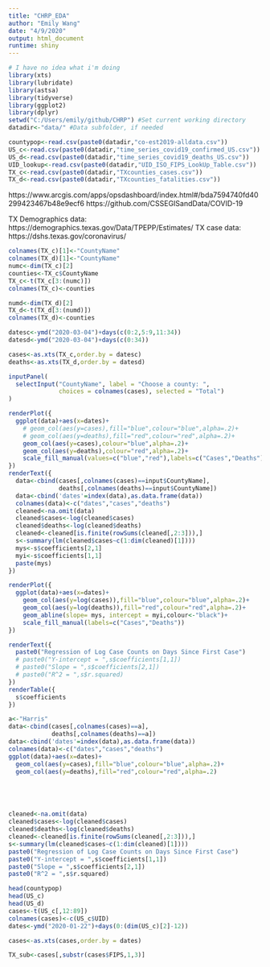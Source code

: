 ```yaml
---
title: "CHRP_EDA"
author: "Emily Wang"
date: "4/9/2020"
output: html_document
runtime: shiny
---
```



```r
# I have no idea what i'm doing
library(xts)
library(lubridate)
library(astsa)
library(tidyverse)
library(ggplot2)
library(dplyr)
setwd("C:/Users/emily/github/CHRP") #Set current working directory
datadir<-"data/" #Data subfolder, if needed
```

```r
countypop<-read.csv(paste0(datadir,"co-est2019-alldata.csv"))
US_c<-read.csv(paste0(datadir,"time_series_covid19_confirmed_US.csv"))
US_d<-read.csv(paste0(datadir,"time_series_covid19_deaths_US.csv"))
UID_lookup<-read.csv(paste0(datadir,"UID_ISO_FIPS_LookUp_Table.csv"))
TX_c<-read.csv(paste0(datadir,"TXcounties_cases.csv"))
TX_d<-read.csv(paste0(datadir,"TXcounties_fatalities.csv"))
```

https://www.arcgis.com/apps/opsdashboard/index.html#/bda7594740fd40299423467b48e9ecf6
https://github.com/CSSEGISandData/COVID-19


TX Demographics data: https://demographics.texas.gov/Data/TPEPP/Estimates/
TX case data: https://dshs.texas.gov/coronavirus/

```r
colnames(TX_c)[1]<-"CountyName"
colnames(TX_d)[1]<-"CountyName"
numc<-dim(TX_c)[2]
counties<-TX_c$CountyName
TX_c<-t(TX_c[3:(numc)])
colnames(TX_c)<-counties

numd<-dim(TX_d)[2]
TX_d<-t(TX_d[3:(numd)])
colnames(TX_d)<-counties

datesc<-ymd("2020-03-04")+days(c(0:2,5:9,11:34))
datesd<-ymd("2020-03-04")+days(c(0:34))

cases<-as.xts(TX_c,order.by = datesc)
deaths<-as.xts(TX_d,order.by = datesd)

```





```r
inputPanel(
  selectInput("CountyName", label = "Choose a county: ",
              choices = colnames(cases), selected = "Total")
)

renderPlot({
  ggplot(data)+aes(x=dates)+
    # geom_col(aes(y=cases),fill="blue",colour="blue",alpha=.2)+
    # geom_col(aes(y=deaths),fill="red",colour="red",alpha=.2)+
    geom_col(aes(y=cases),colour="blue",alpha=.2)+
    geom_col(aes(y=deaths),colour="red",alpha=.2)+
    scale_fill_manual(values=c("blue","red"),labels=c("Cases","Deaths"),name="Legend")
})
renderText({
  data<-cbind(cases[,colnames(cases)==input$CountyName],
              deaths[,colnames(deaths)==input$CountyName])
  data<-cbind('dates'=index(data),as.data.frame(data))
  colnames(data)<-c("dates","cases","deaths")
  cleaned<-na.omit(data)
  cleaned$cases<-log(cleaned$cases)
  cleaned$deaths<-log(cleaned$deaths)
  cleaned<-cleaned[is.finite(rowSums(cleaned[,2:3])),]
  s<-summary(lm(cleaned$cases~c(1:dim(cleaned)[1])))
  mys<-s$coefficients[2,1]
  myi<-s$coefficients[1,1]
  paste(mys)
})

renderPlot({
  ggplot(data)+aes(x=dates)+
    geom_col(aes(y=log(cases)),fill="blue",colour="blue",alpha=.2)+
    geom_col(aes(y=log(deaths)),fill="red",colour="red",alpha=.2)+
    geom_abline(slope= mys, intercept = myi,colour<-"black")+
    scale_fill_manual(labels=c("Cases","Deaths"))
})

renderText({
  paste0("Regression of Log Case Counts on Days Since First Case")
  # paste0("Y-intercept = ",s$coefficients[1,1])
  # paste0("Slope = ",s$coefficients[2,1])
  # paste0("R^2 = ",s$r.squared)
})
renderTable({
  s$coefficients
})
```

```r
a<-"Harris"
data<-cbind(cases[,colnames(cases)==a],
            deaths[,colnames(deaths)==a])
data<-cbind('dates'=index(data),as.data.frame(data))
colnames(data)<-c("dates","cases","deaths")
ggplot(data)+aes(x=dates)+
  geom_col(aes(y=cases),fill="blue",colour="blue",alpha=.2)+
  geom_col(aes(y=deaths),fill="red",colour="red",alpha=.2)





cleaned<-na.omit(data)
cleaned$cases<-log(cleaned$cases)
cleaned$deaths<-log(cleaned$deaths)
cleaned<-cleaned[is.finite(rowSums(cleaned[,2:3])),]
s<-summary(lm(cleaned$cases~c(1:dim(cleaned)[1])))
paste0("Regression of Log Case Counts on Days Since First Case")
paste0("Y-intercept = ",s$coefficients[1,1])
paste0("Slope = ",s$coefficients[2,1])
paste0("R^2 = ",s$r.squared)

```



```r
head(countypop)
head(US_c)
head(US_d)
cases<-t(US_c[,12:89])
colnames(cases)<-c(US_c$UID)
dates<-ymd("2020-01-22")+days(0:(dim(US_c)[2]-12))

cases<-as.xts(cases,order.by = dates)

TX_sub<-cases[,substr(cases$FIPS,1,3)]

```











